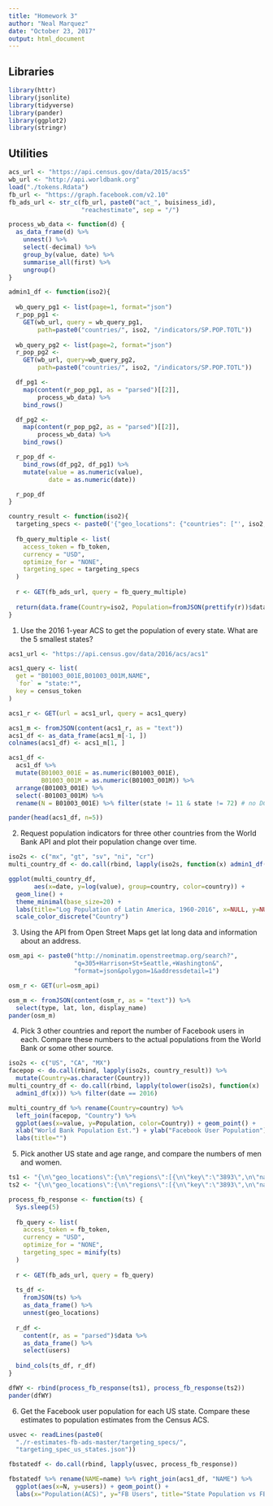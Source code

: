 ```yaml
---
title: "Homework 3"
author: "Neal Marquez"
date: "October 23, 2017"
output: html_document
---
```


## Libraries

```r
library(httr)
library(jsonlite)
library(tidyverse)
library(pander)
library(ggplot2)
library(stringr)
```

## Utilities

```r
acs_url <- "https://api.census.gov/data/2015/acs5"
wb_url <- "http://api.worldbank.org"
load("./tokens.Rdata")
fb_url <- "https://graph.facebook.com/v2.10"
fb_ads_url <- str_c(fb_url, paste0("act_", buisiness_id), 
                    "reachestimate", sep = "/")

process_wb_data <- function(d) {
  as_data_frame(d) %>%
    unnest() %>%
    select(-decimal) %>%
    group_by(value, date) %>%
    summarise_all(first) %>%
    ungroup()
}

admin1_df <- function(iso2){
  
  wb_query_pg1 <- list(page=1, format="json")
  r_pop_pg1 <- 
    GET(wb_url, query = wb_query_pg1,
        path=paste0("countries/", iso2, "/indicators/SP.POP.TOTL"))
  
  wb_query_pg2 <- list(page=2, format="json")
  r_pop_pg2 <- 
    GET(wb_url, query=wb_query_pg2,
        path=paste0("countries/", iso2, "/indicators/SP.POP.TOTL"))

  df_pg1 <-
    map(content(r_pop_pg1, as = "parsed")[[2]], 
        process_wb_data) %>% 
    bind_rows()

  df_pg2 <- 
    map(content(r_pop_pg2, as = "parsed")[[2]], 
        process_wb_data) %>% 
    bind_rows()

  r_pop_df <- 
    bind_rows(df_pg2, df_pg1) %>%
    mutate(value = as.numeric(value), 
           date = as.numeric(date))

  r_pop_df
}

country_result <- function(iso2){
  targeting_specs <- paste0('{"geo_locations": {"countries": ["', iso2, '"]}}')
  
  fb_query_multiple <- list(
    access_token = fb_token, 
    currency = "USD", 
    optimize_for = "NONE", 
    targeting_spec = targeting_specs
  )
  
  r <- GET(fb_ads_url, query = fb_query_multiple)
  
  return(data.frame(Country=iso2, Population=fromJSON(prettify(r))$data$users))
}
```

1. Use the 2016 1-year ACS to get the population of every state. What are the 5 smallest states?

```R
acs1_url <- "https://api.census.gov/data/2016/acs/acs1" 

acs1_query <- list(
  get = "B01003_001E,B01003_001M,NAME",
  `for` = "state:*",
  key = census_token
)

acs1_r <- GET(url = acs1_url, query = acs1_query)

acs1_m <- fromJSON(content(acs1_r, as = "text"))
acs1_df <- as_data_frame(acs1_m[-1, ])
colnames(acs1_df) <- acs1_m[1, ]

acs1_df <- 
  acs1_df %>%  
  mutate(B01003_001E = as.numeric(B01003_001E), 
         B01003_001M = as.numeric(B01003_001M)) %>%
  arrange(B01003_001E) %>%
  select(-B01003_001M) %>%
  rename(N = B01003_001E) %>% filter(state != 11 & state != 72) # no DC or PR

pander(head(acs1_df, n=5))
```

2. Request population indicators for three other countries from the World Bank API and plot their population change over time.

```r
iso2s <- c("mx", "gt", "sv", "ni", "cr")
multi_country_df <- do.call(rbind, lapply(iso2s, function(x) admin1_df(x)))

ggplot(multi_country_df,
       aes(x=date, y=log(value), group=country, color=country)) + 
  geom_line() + 
  theme_minimal(base_size=20) + 
  labs(title="Log Population of Latin America, 1960-2016", x=NULL, y=NULL) + 
  scale_color_discrete("Country")
```

3. Using the API from Open Street Maps get lat long data and information about an address.

```r
osm_api <- paste0("http://nominatim.openstreetmap.org/search?",
                  "q=305+Harrison+St+Seattle,+Washington&",
                  "format=json&polygon=1&addressdetail=1")

osm_r <- GET(url=osm_api)

osm_m <- fromJSON(content(osm_r, as = "text")) %>%
  select(type, lat, lon, display_name)
pander(osm_m)
```

4. Pick 3 other countries and report the number of Facebook users in each. Compare these numbers to the actual populations from the World Bank or some other source.

```r
iso2s <- c("US", "CA", "MX")
facepop <- do.call(rbind, lapply(iso2s, country_result)) %>%
  mutate(Country=as.character(Country))
multi_country_df <- do.call(rbind, lapply(tolower(iso2s), function(x) 
  admin1_df(x))) %>% filter(date == 2016)

multi_country_df %>% rename(Country=country) %>% 
  left_join(facepop, "Country") %>%
  ggplot(aes(x=value, y=Population, color=Country)) + geom_point() + 
  xlab("World Bank Population Est.") + ylab("Facebook User Population") +
  labs(title="")
```

5. Pick another US state and age range, and compare the numbers of men and women.

```r
ts1 <- "{\n\"geo_locations\":{\n\"regions\":[{\n\"key\":\"3893\",\n\"name\":\"Wyoming\"\n}]\n},\n\"genders\":[1],\n\"age_min\": 15,\n\"age_max\":25\n}\n"
ts2 <- "{\n\"geo_locations\":{\n\"regions\":[{\n\"key\":\"3893\",\n\"name\":\"Wyoming\"\n}]\n},\n\"genders\":[2],\n\"age_min\": 15,\n\"age_max\":25\n}\n"

process_fb_response <- function(ts) {
  Sys.sleep(5)
  
  fb_query <- list(
    access_token = fb_token, 
    currency = "USD", 
    optimize_for = "NONE", 
    targeting_spec = minify(ts)
  )
  
  r <- GET(fb_ads_url, query = fb_query)
  
  ts_df <- 
    fromJSON(ts) %>%
    as_data_frame() %>%
    unnest(geo_locations)
  
  r_df <- 
    content(r, as = "parsed")$data %>%
    as_data_frame() %>%
    select(users)
  
  bind_cols(ts_df, r_df)
}

dfWY <- rbind(process_fb_response(ts1), process_fb_response(ts2))
pander(dfWY)
```

6. Get the Facebook user population for each US state. Compare these estimates to population estimates from the Census ACS.

```r
usvec <- readLines(paste0(
  "./r-estimates-fb-ads-master/targeting_specs/",
  "targeting_spec_us_states.json"))

fbstatedf <- do.call(rbind, lapply(usvec, process_fb_response))

fbstatedf %>% rename(NAME=name) %>% right_join(acs1_df, "NAME") %>%
  ggplot(aes(x=N, y=users)) + geom_point() +
  labs(x="Population(ACS)", y="FB Users", title="State Population vs FB Users")
```